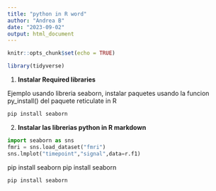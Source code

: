 ```yaml
---
title: "python in R word"
author: "Andrea B"
date: "2023-09-02"
output: html_document
---
```


```r
knitr::opts_chunk$set(echo = TRUE)
```

```r
library(tidyverse)
```

1.  **Instalar Required libraries**

Ejemplo usando libreria seaborn, instalar paquetes usando la funcion py_install() del paquete reticulate in R

```r
pip install seaborn
```

2.  **Instalar las librerias python in R markdown**

```python
import seaborn as sns
fmri = sns.load_dataset("fmri")
sns.lmplot("timepoint","signal",data=r.f1)
```

pip install seaborn
pip install seaborn
```r
pip install seaborn
```
